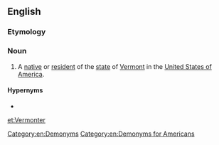 ==English==

===Etymology===
{{suffix|Vermont|er|lang=en}}

===Noun===
{{en-noun}}

# A [[native]] or [[resident]] of the [[state]] of [[Vermont]] in the [[United States of America]].

====Hypernyms====
* {{l|en|American}}

[[Category:en:Demonyms]]
[[Category:en:Demonyms for Americans]]

[[et:Vermonter]]